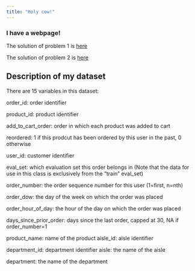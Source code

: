 ```yaml
---
title: "Holy cow!"
---
```


### I have a webpage!

The solution of problem 1 is [here](instacart_dashboard.html)

The solution of problem 2 is [here](https://liuweijie2132.shinyapps.io/problem_2/)

## Description of my dataset

There are 15 variables in this dataset:

order_id: order identifier

product_id: product identifier

add_to_cart_order: order in which each
product was added to cart

reordered: 1 if this prodcut has been ordered by this user in the past, 0 otherwise

user_id: customer identifier

eval_set: which evaluation set this order belongs in (Note that the data for use in this class is exclusively from the “train” eval_set)

order_number: the order sequence number for this user (1=first, n=nth)

order_dow: the day of the week on which the order was placed

order_hour_of_day: the hour of the day on which the order was placed

days_since_prior_order: days since the last order, capped at 30, NA if order_number=1

product_name: name of the product
aisle_id: aisle identifier

department_id: department identifier
aisle: the name of the aisle

department: the name of the department